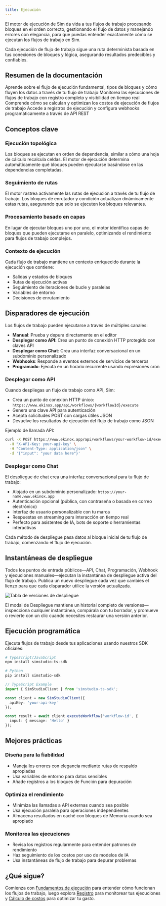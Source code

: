 ```yaml
---
title: Ejecución
---
```



El motor de ejecución de Sim da vida a tus flujos de trabajo procesando bloques en el orden correcto, gestionando el flujo de datos y manejando errores con elegancia, para que puedas entender exactamente cómo se ejecutan los flujos de trabajo en Sim.

<Callout type="info">
  Cada ejecución de flujo de trabajo sigue una ruta determinista basada en tus conexiones de bloques y lógica, asegurando resultados predecibles y confiables.
</Callout>

## Resumen de la documentación

<Cards>
  <Card title="Fundamentos de ejecución" href="/execution/basics">
    Aprende sobre el flujo de ejecución fundamental, tipos de bloques y cómo fluyen los datos a través de tu
    flujo de trabajo
  </Card>

  <Card title="Registro" href="/execution/logging">
    Monitorea las ejecuciones de flujos de trabajo con registro completo y visibilidad en tiempo real
  </Card>
  
  <Card title="Cálculo de costos" href="/execution/costs">
    Comprende cómo se calculan y optimizan los costos de ejecución de flujos de trabajo
  </Card>
  
  <Card title="API externa" href="/execution/api">
    Accede a registros de ejecución y configura webhooks programáticamente a través de API REST
  </Card>
</Cards>

## Conceptos clave

### Ejecución topológica
Los bloques se ejecutan en orden de dependencia, similar a cómo una hoja de cálculo recalcula celdas. El motor de ejecución determina automáticamente qué bloques pueden ejecutarse basándose en las dependencias completadas.

### Seguimiento de rutas
El motor rastrea activamente las rutas de ejecución a través de tu flujo de trabajo. Los bloques de enrutador y condición actualizan dinámicamente estas rutas, asegurando que solo se ejecuten los bloques relevantes.

### Procesamiento basado en capas
En lugar de ejecutar bloques uno por uno, el motor identifica capas de bloques que pueden ejecutarse en paralelo, optimizando el rendimiento para flujos de trabajo complejos.

### Contexto de ejecución
Cada flujo de trabajo mantiene un contexto enriquecido durante la ejecución que contiene:
- Salidas y estados de bloques
- Rutas de ejecución activas
- Seguimiento de iteraciones de bucle y paralelas
- Variables de entorno
- Decisiones de enrutamiento

## Disparadores de ejecución

Los flujos de trabajo pueden ejecutarse a través de múltiples canales:

- **Manual**: Prueba y depura directamente en el editor
- **Desplegar como API**: Crea un punto de conexión HTTP protegido con claves API
- **Desplegar como Chat**: Crea una interfaz conversacional en un subdominio personalizado
- **Webhooks**: Responde a eventos externos de servicios de terceros
- **Programado**: Ejecuta en un horario recurrente usando expresiones cron

### Desplegar como API

Cuando despliegas un flujo de trabajo como API, Sim:
- Crea un punto de conexión HTTP único: `https://www.ekinox.app/api/workflows/{workflowId}/execute`
- Genera una clave API para autenticación
- Acepta solicitudes POST con cargas útiles JSON
- Devuelve los resultados de ejecución del flujo de trabajo como JSON

Ejemplo de llamada API:

```bash
curl -X POST https://www.ekinox.app/api/workflows/your-workflow-id/execute \
  -H "X-API-Key: your-api-key" \
  -H "Content-Type: application/json" \
  -d '{"input": "your data here"}'
```

### Desplegar como Chat

El despliegue de chat crea una interfaz conversacional para tu flujo de trabajo:
- Alojado en un subdominio personalizado: `https://your-name.www.ekinox.app`
- Autenticación opcional (pública, con contraseña o basada en correo electrónico)
- Interfaz de usuario personalizable con tu marca
- Respuestas en streaming para interacción en tiempo real
- Perfecto para asistentes de IA, bots de soporte o herramientas interactivas

Cada método de despliegue pasa datos al bloque inicial de tu flujo de trabajo, comenzando el flujo de ejecución.

## Instantáneas de despliegue

Todos los puntos de entrada públicos—API, Chat, Programación, Webhook y ejecuciones manuales—ejecutan la instantánea de despliegue activa del flujo de trabajo. Publica un nuevo despliegue cada vez que cambies el lienzo para que cada disparador utilice la versión actualizada.

<div className='flex justify-center my-6'>
  <Image
    src='/static/execution/deployment-versions-light.png'
    alt='Tabla de versiones de despliegue'
    width={500}
    height={280}
    className='rounded-xl border border-border shadow-sm'
  />
</div>

El modal de Despliegue mantiene un historial completo de versiones—inspecciona cualquier instantánea, compárala con tu borrador, y promueve o revierte con un clic cuando necesites restaurar una versión anterior.

## Ejecución programática

Ejecuta flujos de trabajo desde tus aplicaciones usando nuestros SDK oficiales:

```bash
# TypeScript/JavaScript
npm install simstudio-ts-sdk

# Python
pip install simstudio-sdk
```

```typescript
// TypeScript Example
import { SimStudioClient } from 'simstudio-ts-sdk';

const client = new SimStudioClient({ 
  apiKey: 'your-api-key' 
});

const result = await client.executeWorkflow('workflow-id', {
  input: { message: 'Hello' }
});
```

## Mejores prácticas

### Diseña para la fiabilidad
- Maneja los errores con elegancia mediante rutas de respaldo apropiadas
- Usa variables de entorno para datos sensibles
- Añade registros a los bloques de Función para depuración

### Optimiza el rendimiento
- Minimiza las llamadas a API externas cuando sea posible
- Usa ejecución paralela para operaciones independientes
- Almacena resultados en caché con bloques de Memoria cuando sea apropiado

### Monitorea las ejecuciones
- Revisa los registros regularmente para entender patrones de rendimiento
- Haz seguimiento de los costos por uso de modelos de IA
- Usa instantáneas de flujo de trabajo para depurar problemas

## ¿Qué sigue?

Comienza con [Fundamentos de ejecución](/execution/basics) para entender cómo funcionan los flujos de trabajo, luego explora [Registro](/execution/logging) para monitorear tus ejecuciones y [Cálculo de costos](/execution/costs) para optimizar tu gasto.
